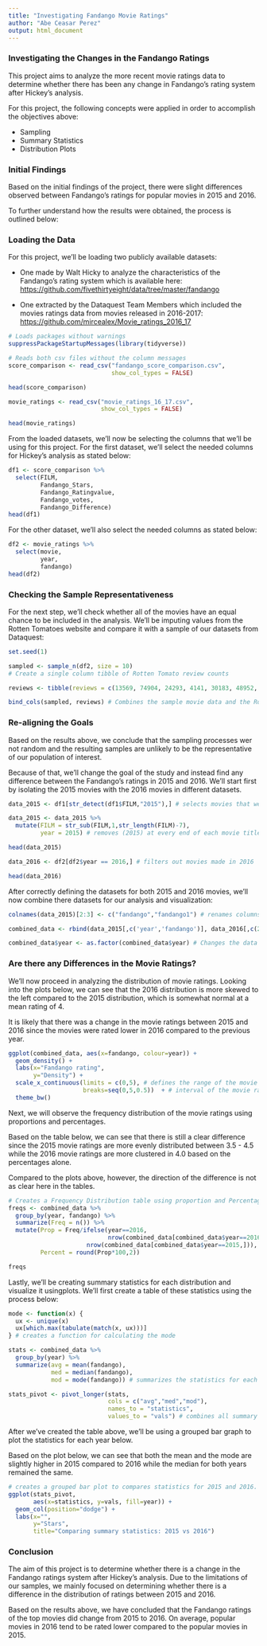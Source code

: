 ---
title: "Investigating Fandango Movie Ratings"
author: "Abe Ceasar Perez"
output: html_document
---

### Investigating the Changes in the Fandango Ratings

This project aims to analyze the more recent movie ratings data to determine whether there has been any change in Fandango's rating system after Hickey's analysis. 

For this project, the following concepts were applied in order to accomplish the objectives above:

- Sampling
- Summary Statistics
- Distribution Plots

### Initial Findings

Based on the initial findings of the project, there were slight differences observed between Fandango's ratings for popular movies in 2015 and 2016. 

To further understand how the results were obtained, the process is outlined below:

### Loading the Data

For this project, we'll be loading two publicly available datasets:

- One made by Walt Hicky  to analyze the characteristics of the Fandango's rating system which is available here: <https://github.com/fivethirtyeight/data/tree/master/fandango>

- One extracted by the Dataquest Team Members which included the movies ratings data from movies released in 2016-2017:
<https://github.com/mircealex/Movie_ratings_2016_17>


```{r load_dataset, echo=TRUE, warning=FALSE}

# Loads packages without warnings
suppressPackageStartupMessages(library(tidyverse))

# Reads both csv files without the column messages
score_comparison <- read_csv("fandango_score_comparison.csv",
                             show_col_types = FALSE)

head(score_comparison)

movie_ratings <- read_csv("movie_ratings_16_17.csv",
                          show_col_types = FALSE)

head(movie_ratings)

```

From the loaded datasets, we'll now be selecting the columns that we'll be using for this project. For the first dataset, we'll select the needed columns for Hickey's analysis as stated below:

```{r select_cols, echo=TRUE, warning=FALSE}

df1 <- score_comparison %>% 
  select(FILM, 
         Fandango_Stars, 
         Fandango_Ratingvalue, 
         Fandango_votes, 
         Fandango_Difference)
head(df1)

```

For the other dataset, we'll also select the needed columns as stated below:

```{r select_cols2, echo=TRUE, warning=FALSE}

df2 <- movie_ratings %>% 
  select(movie, 
         year, 
         fandango)
head(df2)

```

### Checking the Sample Representativeness

For the next step, we'll check whether all of the movies have an equal chance to be included in the analysis. We'll be imputing values from the Rotten Tomatoes website and compare it with a sample of our datasets from Dataquest:

```{r inspect_samples, echo=TRUE, warning=FALSE}

set.seed(1)

sampled <- sample_n(df2, size = 10)
# Create a single column tibble of Rotten Tomato review counts

reviews <- tibble(reviews = c(13569, 74904, 24293, 4141, 30183, 48952, 14328, 59359, 54765, 82222))

bind_cols(sampled, reviews) # Combines the sample movie data and the Rotten Tomato review counts

```

### Re-aligning the Goals

Based on the results above, we conclude that the sampling processes wer not random and the resulting samples are unlikely to be the representative of our population of interest.

Because of that, we'll change the goal of the study and instead find any difference between the Fandango's ratings in 2015 and 2016. We'll start first by isolating the 2015 movies with the 2016 movies in different datasets.

```{r separating_datasets, echo=TRUE, warning=FALSE}

data_2015 <- df1[str_detect(df1$FILM,"2015"),] # selects movies that were produced in 2015

data_2015 <- data_2015 %>% 
  mutate(FILM = str_sub(FILM,1,str_length(FILM)-7),
         year = 2015) # removes (2015) at every end of each movie title and adds the year in another column

head(data_2015)

data_2016 <- df2[df2$year == 2016,] # filters out movies made in 2016

head(data_2016)

```

After correctly defining the datasets for both 2015 and 2016 movies, we'll now combine there datasets for our analysis and visualization:

```{r combining_datasets, echo=TRUE, warning=FALSE}

colnames(data_2015)[2:3] <- c("fandango","fandango1") # renames columns to combine to the other dataset

combined_data <- rbind(data_2015[,c('year','fandango')], data_2016[,c(2,3)]) # combines 2015 and 2016 data excluding the fandango1 column in the 2015 data

combined_data$year <- as.factor(combined_data$year) # Changes the data type of year into a grouping variable

```

### Are there any Differences in the Movie Ratings?

We'll now proceed in analyzing the distribution of movie ratings. Looking into the plots below, we can see that the 2016 distribution is more skewed to the left compared to the 2015 distribution, which is somewhat normal at a mean rating of 4.

It is likely that there was a change in the movie ratings between 2015 and 2016 since the movies were rated lower in 2016 compared to the previous year.

```{r plot_kernel, echo=TRUE, warning=FALSE}

ggplot(combined_data, aes(x=fandango, colour=year)) +
  geom_density() + 
  labs(x="Fandango rating", 
       y="Density") + 
  scale_x_continuous(limits = c(0,5), # defines the range of the movie rating
                     breaks=seq(0,5,0.5))  + # interval of the movie rating axis is 0.5
  theme_bw()

```

Next, we will observe the frequency distribution of the movie ratings using proportions and percentages. 

Based on the table below, we can see that there is still a clear difference since the 2015 movie ratings are more evenly distributed between 3.5 - 4.5 while the 2016 movie ratings are more clustered in 4.0 based on the percentages alone. 

Compared to the plots above, however, the direction of the difference is not as clear here in the tables.

```{r fdt, echo=TRUE, warning=FALSE}

# Creates a Frequency Distribution table using proportion and Percentages
freqs <- combined_data %>% 
  group_by(year, fandango) %>% 
  summarize(Freq = n()) %>% 
  mutate(Prop = Freq/ifelse(year==2016, 
                            nrow(combined_data[combined_data$year==2016,]),
                      nrow(combined_data[combined_data$year==2015,])), # calculates the proportion based on the year of the category
         Percent = round(Prop*100,2)) 

freqs

```

Lastly, we'll be creating summary statistics for each distribution and visualize it usingplots. We'll first create a table of these statistics using the process below:

```{r summary_stats, echo=TRUE, warning=FALSE}

mode <- function(x) {
  ux <- unique(x)
  ux[which.max(tabulate(match(x, ux)))]
} # creates a function for calculating the mode 

stats <- combined_data %>% 
  group_by(year) %>% 
  summarize(avg = mean(fandango), 
            med = median(fandango),
            mod = mode(fandango)) # summarizes the statistics for each year

stats_pivot <- pivot_longer(stats, 
                            cols = c("avg","med","mod"),
                            names_to = "statistics",
                            values_to = "vals") # combines all summary statistics into one column

```

After we've created the table above, we'll be using a grouped bar graph to plot the statistics for each year below. 

Based on the plot below, we can see that both the mean and the mode are slightly higher in 2015 compared to 2016 while the median for both years remained the same.

```{r summary_stats_plot, echo=TRUE, warning=FALSE}

# creates a grouped bar plot to compares statistics for 2015 and 2016.
ggplot(stats_pivot, 
       aes(x=statistics, y=vals, fill=year)) + 
  geom_col(position="dodge") + 
  labs(x="", 
       y="Stars", 
       title="Comparing summary statistics: 2015 vs 2016")

```

### Conclusion

The aim of this project is to determine whether there is a change in the Fandango ratings system after Hickey's analysis. Due to the limitations of our samples, we mainly focused on determining whether there is a difference in the distribution of ratings between 2015 and 2016. 

Based on the results above, we have concluded that the Fandango ratings of the top movies did change from 2015 to 2016. On average, popular movies in 2016 tend to be rated lower compared to the popular movies in 2015.

<br>
<br>

